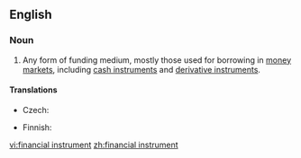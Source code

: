 ==English==
{{wikipedia}}
===Noun===
{{en-noun|head=[[financial]] [[instrument]]}}

# {{finance}} Any form of funding medium, mostly those used for borrowing in [[money market]]s, including [[cash instrument]]s and [[derivative instrument]]s.

====Translations====
{{trans-top|instrument for borrowing}}
* Czech: {{t-|cs|finanční nástroj|m}}
{{trans-mid}}
* Finnish: {{t-|fi|rahoitusinstrumentti}}
{{trans-bottom}}

[[vi:financial instrument]]
[[zh:financial instrument]]